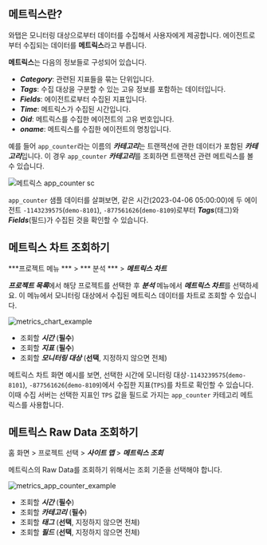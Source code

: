 ## 메트릭스란?

와탭은 모니터링 대상으로부터 데이터를 수집해서 사용자에게 제공합니다. 에이전트로부터 수집되는 데이터를 **메트릭스**라고 부릅니다. 
<div style={{textAlign: 'center'}}>

<ImgLang img='metrics-overview.png' desc='Metrics overview' />

</div>

**메트릭스**는 다음의 정보들로 구성되어 있습니다.

* ***Category***: 관련된 지표들을 묶는 단위입니다.
* ***Tags***: 수집 대상을 구분할 수 있는 고유 정보를 포함하는 데이터입니다.
* ***Fields***: 에이전트로부터 수집된 지표입니다.
* ***Time***: 메트릭스가 수집된 시간입니다.
* ***Oid***: 메트릭스를 수집한 에이전트의 고유 번호입니다.
* ***oname***: 메트릭스를 수집한 에이전트의 명칭입니다.

예를 들어 `app_counter`라는 이름의 ***카테고리***는 트랜잭션에 관한 데이터가 포함된 ***카테고리***입니다. 이 경우 `app_counter` ***카테고리***를 조회하면 트랜잭션 관련 메트릭스를 볼 수 있습니다.

<!-- ![metrics_app_counter_example](https://img.whatap.io/media/images/metrics_app_counter_example.png) -->

![메트릭스 app_counter sc](/img/metrics-raw-data-table-java.png)

`app_counter` 샘플 데이터를 살펴보면, 같은 시간(2023-04-06 05:00:00)에 두 에이전트 `-1143239575`(`demo-8101`), `-877561626`(`demo-8109`)로부터 ***Tags***(태그)와 ***Fields***(필드)가 수집된 것을 확인할 수 있습니다.

## 메트릭스 차트 조회하기

***프로젝트 메뉴 *** > *** 분석 *** > ***메트릭스 차트***

<!-- 와탭 에이전트 설치를 완료했다면 [와탭 모니터링 서비스](https://service.whatap.io/account/login)에 로그인하세요. 초기 화면은 ***프로젝트 목록***입니다. ***프로젝트 목록***에서 에이전트를 설치한 애플리케이션 서버를 확인할 수 있습니다. 에이전트를 설치한 하나의 애플리케이션 서버는 프로젝트이며, 모니터링 단위입니다. -->

***프로젝트 목록***에서 해당 프로젝트를 선택한 후 ***분석*** 메뉴에서 ***메트릭스 차트***를 선택하세요. 이 메뉴에서 모니터링 대상에서 수집된 메트릭스 데이터를 차트로 조회할 수 있습니다.

<!-- 모니터링 대상으로부터 수집된 **메트릭스**들은 차트로 표현될 수 있습니다. -->

<!-- ![metrics_chart_example](https://img.whatap.io/media/images/metrics_chart_example.png) -->
![metrics_chart_example](/img/metrics-chart-java.png)

* 조회할 ***시간*** (**필수**)
* 조회할 ***지표*** (**필수**)
* 조회할 ***모니터링 대상*** (**선택**, 지정하지 않으면 전체)

메트릭스 차트 화면 예시를 보면, 선택한 시간에 모니터링 대상`-1143239575`(`demo-8101`), `-877561626`(`demo-8109`)에서 수집한 지표(`TPS`)를 차트로 확인할 수 있습니다. 이때 수집 서버는 선택한 지표인 `TPS` 값을 필드로 가지는 `app_counter` 카테고리 메트릭스를 사용합니다.

<!-- 

지표 값을 필드로 가지는 카테고리의 메트릭스가 사용됩니다.

-->

## 메트릭스 Raw Data 조회하기

홈 화면 > 프로젝트 선택 > ***사이트 맵*** > ***메트릭스 조회***

메트릭스의 Raw Data를 조회하기 위해서는 조회 기준을 선택해야 합니다. 

<!-- ![metrics_app_counter_example_2](https://img.whatap.io/media/images/metrics_app_counter_example_2.png) -->

![metrics_app_counter_example](/img/metrics-raw-data-java.png)

* 조회할 ***시간*** (**필수**)
* 조회할 ***카테고리*** (**필수**)
* 조회할 ***태그*** (**선택**, 지정하지 않으면 전체)
* 조회할 ***필드*** (**선택**, 지정하지 않으면 전체)
